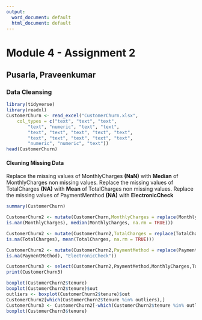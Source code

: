 ```yaml
---
output:
  word_document: default
  html_document: default
---
```


# Module 4 - Assignment 2
## Pusarla, Praveenkumar
### Data Cleansing

```r
library(tidyverse)
library(readxl)
CustomerChurn <- read_excel("CustomerChurn.xlsx", 
    col_types = c("text", "text", "text", 
        "text", "numeric", "text", "text", 
        "text", "text", "text", "text", "text", 
        "text", "text", "text", "text", "text", 
        "numeric", "numeric", "text"))
head(CustomerChurn)
```
#### Cleaning Missing Data

Replace the missing values of MonthlyCharges **(NaN)** with **Median** of MonthlyCharges non missing values.
Replace the missing values of TotalCharges **(NA)** with **Mean** of TotalCharges non missing values.
Replace the missing values of PaymentMenthod **(NA)** with **ElectronicCheck**

```r
summary(CustomerChurn)

CustomerChurn2 <- mutate(CustomerChurn,MonthlyCharges = replace(MonthlyCharges,
is.nan(MonthlyCharges), median(MonthlyCharges, na.rm = TRUE)))

CustomerChurn2 <- mutate(CustomerChurn2,TotalCharges = replace(TotalCharges,
is.na(TotalCharges), mean(TotalCharges, na.rm = TRUE)))

CustomerChurn2 <- mutate(CustomerChurn2,PaymentMethod = replace(PaymentMethod,
is.na(PaymentMethod), "ElectronicCheck"))

CustomerChurn3 <- select(CustomerChurn2,PaymentMethod,MonthlyCharges,TotalCharges)
print(CustomerChurn3)

```

```r

boxplot(CustomerChurn2$tenure)
boxplot(CustomerChurn2$tenure)$out
outliers <- boxplot(CustomerChurn2$tenure)$out
CustomerChurn2[which(CustomerChurn2$tenure %in% outliers),]
CustomerChurn3 <- CustomerChurn2[-which(CustomerChurn2$tenure %in% outliers),]
boxplot(CustomerChurn3$tenure)


```

